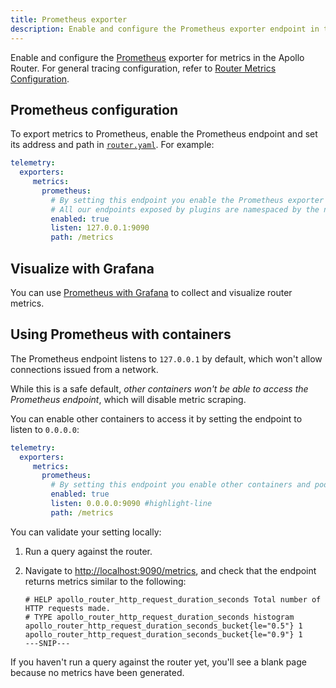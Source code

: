```yaml
---
title: Prometheus exporter
description: Enable and configure the Prometheus exporter endpoint in the Apollo Router
---
```


Enable and configure the [Prometheus](https://www.prometheus.io/) exporter for metrics in the Apollo Router.
For general tracing configuration, refer to [Router Metrics Configuration](./overview).

## Prometheus configuration

To export metrics to Prometheus, enable the Prometheus endpoint and set its address and path in [`router.yaml`](../../../configuration/overview#yaml-config-file). For example:

```yaml title="router.yaml"
telemetry:
  exporters:
     metrics:
       prometheus:
         # By setting this endpoint you enable the Prometheus exporter
         # All our endpoints exposed by plugins are namespaced by the name of the plugin
         enabled: true
         listen: 127.0.0.1:9090
         path: /metrics
```

## Visualize with Grafana

You can use [Prometheus with Grafana](https://prometheus.io/docs/visualization/grafana/) to collect and visualize router metrics.

## Using Prometheus with containers

The Prometheus endpoint listens to `127.0.0.1` by default, which won't allow connections issued from a network.

While this is a safe default, _other containers won't be able to access the Prometheus endpoint_, which will disable metric scraping.

You can enable other containers to access it by setting the endpoint to listen to `0.0.0.0`:

```yaml title="router.yaml"
telemetry:
  exporters:
     metrics:
       prometheus:
         # By setting this endpoint you enable other containers and pods to access the Prometheus endpoint
         enabled: true
         listen: 0.0.0.0:9090 #highlight-line
         path: /metrics
```

You can validate your setting locally:

1. Run a query against the router.
2. Navigate to [http://localhost:9090/metrics](http://localhost:9090/metrics), and check that the endpoint returns metrics similar to the following:

    ```
    # HELP apollo_router_http_request_duration_seconds Total number of HTTP requests made.
    # TYPE apollo_router_http_request_duration_seconds histogram
    apollo_router_http_request_duration_seconds_bucket{le="0.5"} 1
    apollo_router_http_request_duration_seconds_bucket{le="0.9"} 1
    ---SNIP---
    ```

<Note>

If you haven't run a query against the router yet, you'll see a blank page because no metrics have been generated.

</Note>
